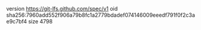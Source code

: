 version https://git-lfs.github.com/spec/v1
oid sha256:7960add552f906a79b8fc1a2779bdadef074146009eeedf791f0f2c3ae9c7bf4
size 4798
